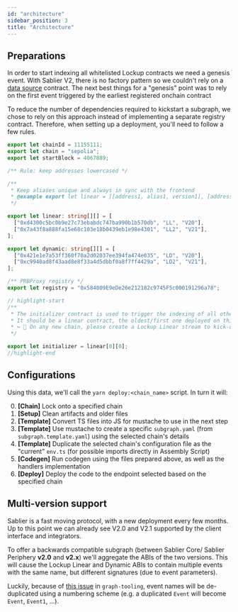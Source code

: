 ```yaml
---
id: "architecture"
sidebar_position: 3
title: "Architecture"
---
```


## Preparations

In order to start indexing all whitelisted Lockup contracts we need a genesis event. With Sablier V2, there is no
factory pattern so we couldn't rely on a
[data source](https://thegraph.com/docs/en/developing/creating-a-subgraph/#data-source-templates) contract. The next
best things for a "genesis" point was to rely on the first event triggered by the earliest registered onchain contract

To reduce the number of dependencies required to kickstart a subgraph, we chose to rely on this approach instead of
implementing a separate registry contract. Therefore, when setting up a deployment, you'll need to follow a few rules.

```ts title="packages/constants/.../sepolia.ts"
export let chainId = 11155111;
export let chain = "sepolia";
export let startBlock = 4067889;

/** Rule: keep addresses lowercased */

/**
 * Keep aliases unique and always in sync with the frontend
 * @example export let linear = [[address1, alias1, version1], [address2, alias2, version2]]
 */

export let linear: string[][] = [
  ["0xd4300c5bc0b9e27c73ebabdc747ba990b1b570db", "LL", "V20"],
  ["0x7a43f8a888fa15e68c103e18b0439eb1e98e4301", "LL2", "V21"],
];

export let dynamic: string[][] = [
  ["0x421e1e7a53ff360f70a2d02037ee394fa474e035", "LD", "V20"],
  ["0xc9940ad8f43aad8e8f33a4d5dbbf0a8f7ff4429a", "LD2", "V21"],
];

/** PRBProxy registry */
export let registry = "0x584009E9eDe26e212182c9745F5c000191296a78";

// highlight-start
/**
 * The initializer contract is used to trigger the indexing of all other contracts.
 * It should be a linear contract, the oldest/first one deployed on this chain.
 * ↪ 🚨 On any new chain, please create a Lockup Linear stream to kick-off the indexing flow
 */

export let initializer = linear[0][0];
//highlight-end
```

## Configurations

Using this data, we'll call the `yarn deploy:<chain_name>` script. In turn it will:

0. **[Chain]** Lock onto a specified chain
1. **[Setup]** Clean artifacts and older files
2. **[Template]** Convert TS files into JS for mustache to use in the next step
3. **[Template]** Use mustache to create a specific `subgraph.yaml` (from `subgraph.template.yaml`) using the selected
   chain's details
4. **[Template]** Duplicate the selected chain's configuration file as the "current" `env.ts` (for possible imports
   directly in Assembly Script)
5. **[Codegen]** Run codegen using the files prepared above, as well as the handlers implementation
6. **[Deploy]** Deploy the code to the endpoint selected based on the specified chain

## Multi-version support

Sablier is a fast moving protocol, with a new deployment every few months. Up to this point we can already see V2.0 and
V2.1 supported by the client interface and integrators.

To offer a backwards compatible subgraph (between Sablier Core/ Sablier Periphery **v2.0** and **v2.x**) we'll aggregate
the ABIs of the two versions. This will cause the Lockup Linear and Dynamic ABIs to contain multiple events with the
same name, but different signatures (due to event parameters).

Luckily, because of [this issue](https://github.com/graphprotocol/graph-tooling/pull/247) in `graph-tooling`, event
names will be de-duplicated using a numbering scheme (e.g. a duplicated `Event` will become `Event`, `Event1`, ...).
